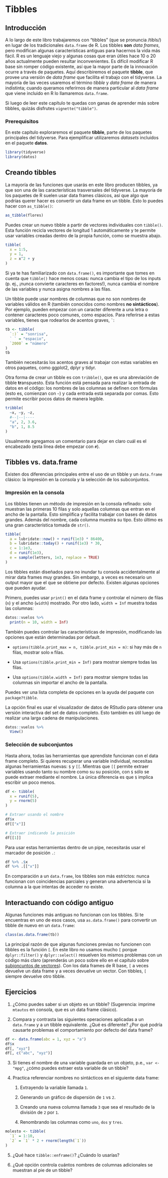 # Tibbles

## Introducción


A lo largo de este libro trabajaremos con "tibbles" (que se pronuncia /tibls/) en lugar de los tradicionales `data.frame` de R. Los tibbles __son__ _data frames_, pero modifican algunas características antiguas para hacernos la vida más fácil. R es un lenguaje viejo y algunas cosas que eran útiles hace 10 o 20 años actualmente pueden resultar inconvenientes. Es difícil modificar R base sin romper código existente, así que la mayor parte de la innovación ocurre a través de paquetes. Aquí describiremos el paquete __tibble__, que provee una versión de _data frame_ que facilita el trabajo con el tidyverse. La mayoría de las veces usaremos el término _tibble_ y _data frame_ de manera indistinta; cuando queramos referirnos de manera particular al _data frame_ que viene incluido en R lo llamaremos `data.frame`.

Si luego de leer este capítulo te quedas con ganas de aprender más sobre tibbles, quizás disfrutes `vignette("tibble")`.

### Prerequisitos

En este capítulo exploraremos el paquete __tibble__, parte de los paquetes principales del tidyverse. Para ejemplificar utilizaremos _datasets_ incluidos en el paquete __datos__.

```r
library(tidyverse)
library(datos)
```

## Creando tibbles

La mayoría de las funciones que usarás en este libro producen tibbles, ya que son una de las características trasversales del tidyverse. La mayoría de los paquetes de R suelen usar data frames clásicos, así que algo que podrías querer hacer es convertir un data frame en un tibble. Esto lo puedes hacer con `as_tibble()`:

```r
as_tibble(flores)
```

Puedes crear un nuevo tibble a partir de vectores individuales con `tibble()`. Esta función recicla vectores de longitud 1 automáticamente y te permite usar variables creadas dentro de la propia función, como se muestra abajo.

```r
tibble(
  x = 1:5,
  y = 1,
  z = x^2 + y
)
```

Si ya te has familiarizado con `data.frame()`, es importante que tomes en cuenta que `tibble()` hace menos cosas: nunca cambia el tipo de los inputs (p. ej., ¡nunca convierte caracteres en factores!), nunca cambia el nombre de las variables y nunca asigna nombres a las filas.

Un tibble puede usar nombres de columnas que no son nombres de variables válidos en R (también conocidos como nombres __no sintácticos__). Por ejemplo, pueden empezar con un caracter diferente a una letra o contener caracteres poco comunes, como espacios. Para referirse a estas variables, tienes que rodearlos de acentos graves, `` ` ``:

```r
tb <- tibble(
  `:)` = "sonrisa",
  ` ` = "espacio",
  `2000` = "número"
)
tb
```

También necesitarás los acentos graves al trabajar con estas variables en otros paquetes, como ggplot2, dplyr y tidyr.

Otra forma de crear un tibble es con `tribble()`, que es una abreviación de tibble **tr**anspuesto. Esta función está pensada para realizar la entrada de datos en el código: los nombres de las columnas se definen con fórmulas (esto es, comienzan con `~`) y cada entrada está separada por comas. Esto permite escribir pocos datos de manera legible.


```r
tribble(
  ~x, ~y, ~z,
  #--|--|----
  "a", 2, 3.6,
  "b", 1, 8.5
)
```

Usualmente agregamos un comentario para dejar en claro cuál es el encabezado (esta línea debe empezar con `#`).

## Tibbles vs. data.frame

Existen dos diferencias principales entre el uso de un tibble y un `data.frame` clásico: la impresión en la consola y la selección de los subconjuntos.

### Impresión en la consola

Los tibbles tienen un método de impresión en la consola refinado: solo muestran las primeras 10 filas y solo aquellas columnas que entran en el ancho de la pantalla. Esto simplifica y facilita trabajar con bases de datos grandes. Además del nombre, cada columna muestra su tipo. Esto último es una gran característica tomada de `str()`.

```r
tibble(
  a = lubridate::now() + runif(1e3) * 86400,
  b = lubridate::today() + runif(1e3) * 30,
  c = 1:1e3,
  d = runif(1e3),
  e = sample(letters, 1e3, replace = TRUE)
)
```

Los tibbles están diseñados para no inundar tu consola accidentalmente al mirar data frames muy grandes. Sin embargo, a veces es necesario un output mayor que el que se obtiene por defecto. Existen algunas opciones que pueden ayudar.

Primero, puedes usar `print()` en el data frame y controlar el número de filas (`n`) y el ancho (`width`) mostrado. Por otro lado, `width = Inf` muestra todas las columnas:

```r
datos::vuelos %>%
  print(n = 10, width = Inf)
```

También puedes controlar las características de impresión, modificando las opciones que están determinadas por default.

* `options(tibble.print_max = n, tibble.print_min = m)`: si hay más de `n` filas, mostrar solo `m` filas. 

* Usa `options(tibble.print_min = Inf)` para mostrar siempre todas las filas.

* Usa `options(tibble.width = Inf)` para mostrar siempre todas las columnas sin importar el ancho de la pantalla.

Puedes ver una lista completa de opciones en la ayuda del paquete con `package?tibble`.

La opción final es usar el visualizador de datos de RStudio para obtener una versión interactiva del set de datos completo. Esto también es útil luego de realizar una larga cadena de manipulaciones.

```r
datos::vuelos %>%
  View()
```

### Selección de subconjuntos

Hasta ahora, todas las herramientas que aprendiste funcionan con el data frame completo. Si quieres recuperar una variable individual, necesitas algunas herramientas nuevas: `$` y `[[`. Mientras que `[[` permite extraer variables usando tanto su nombre como su su posición, con `$` sólo se puede extraer mediante el nombre. La única diferencia es que `$` implica escribir un poco menos.

```r
df <- tibble(
  x = runif(5),
  y = rnorm(5)
)

# Extraer usando el nombre
df$x
df[["x"]]

# Extraer indicando la posición
df[[1]]
```

Para usar estas herramientas dentro de un pipe, necesitarás usar el marcador de posición `.`:

```r
df %>% .$x
df %>% .[["x"]]
```

En comparación a un `data.frame`, los tibbles son más estrictos: nunca funcionan con coincidencias parciales y generan una advertencia si la columna a la que intentas de acceder no existe.

## Interactuando con código antiguo

Algunas funciones más antiguas no funcionan con los tibbles. Si te encuentras en uno de esos casos, usa `as.data.frame()` para convertir un tibble de nuevo en un `data.frame`:

```r
class(as.data.frame(tb))
```

La principal razón de que algunas funciones previas no funcionen con tibbles es la función `[`. En este libro no usamos mucho `[` porque `dplyr::filter()` y `dplyr::select()` resuelven los mismos problemas con un código más claro (aprenderás un poco sobre ello en el capítulo sobre [subjoncuntos de vectores](#vector-subsetting, subdivisión de vectores)). Con los data frames de R base, `[` a veces devuelve un data frame y a veces devuelve un vector. Con tibbles, `[` siempre devuelve otro tibble.

## Ejercicios


1. ¿Cómo puedes saber si un objeto es un tibble? (Sugerencia: imprime `mtautos` en consola, que es un data frame clásico).

2. Compara y contrasta las siguientes operaciones aplicadas a un `data.frame` y a un tibble equivalente. ¿Qué es diferente? ¿Por qué podría causarte problemas el comportamiento por defecto del data frame?

 ```r
df <- data.frame(abc = 1, xyz = "a")
df$x
df[, "xyz"]
df[, c("abc", "xyz")]
 ```

3. Si tienes el nombre de una variable guardada en un objeto, p.e., `var <- "mpg"`, ¿cómo puedes extraer esta variable de un tibble?

4. Practica referenciar nombres no sintácticos en el siguiente data frame:

    1. Extrayendo la variable llamada `1`.

    1. Generando un gráfico de dispersión de `1` vs `2`.

    1. Creando una nueva columna llamada `3` que sea el resultado de la división de `2` por `1`.

    1. Renombrando las columnas como `uno`, `dos` y `tres`.

```r
molesto <- tibble(
  `1` = 1:10,
  `2` = `1` * 2 + rnorm(length(`1`))
)
 ```

5. ¿Qué hace `tibble::enframe()`? ¿Cuándo lo usarías?

6. ¿Qué opción controla cuántos nombres de columnas adicionales se muestran al pie de un tibble?
